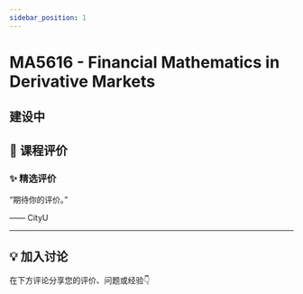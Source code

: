 ```yaml
---
sidebar_position: 1
---
```



# MA5616 - Financial Mathematics in Derivative Markets

## 建设中

## **💬 课程评价**

### ✨ **精选评价**
<div className={commentStyles.commentBox}>
    <p className={commentStyles.commentText}>
        “期待你的评价。”
    </p>
    <p className={commentStyles.commentAuthor}>—— CityU</p>
</div>

---

## **💡 加入讨论**

在下方评论分享您的评价、问题或经验👇
<Utterances />
